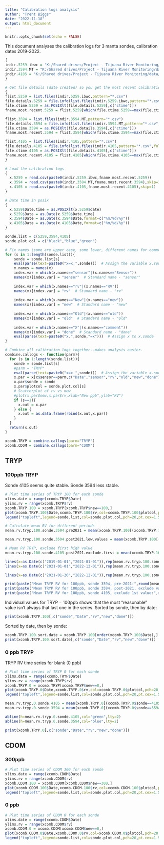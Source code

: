 ---
title: "Calibration logs analysis"
author: "Trent Biggs"
date: "2022-11-18"
output: html_document
---

```{r setup, include=FALSE}
knitr::opts_chunk$set(echo = FALSE)
```

This document analyses the calibration logs for 3 manta sondes, calibration dates 2019-2022.

```{r}

{
indir.5259.ibwc = "K:/Shared drives/Project - Tijuana River Monitoring/data/sonde_IBWC_12215259/calibration_logs/"
indir.3594.MT = "K:/Shared drives/Project - Tijuana River Monitoring/data/sonde_MT_MT02193594/calibration_logs/"
indir.4105 = "K:/Shared drives/Project - Tijuana River Monitoring/data/sonde_TJE_01204105L_/calibration_logs/"
}

# Get file details (date created) so you get the most recent calibration log
{
flist.5259 = list.files(indir.5259.ibwc,pattern="*.csv")
file.details.5259 = file.info(list.files(indir.5259.ibwc,pattern="*.csv",full.names=TRUE))
file.ctime.5259 = as.POSIXlt(file.details.5259[,c("ctime")])
fname.most.recent.5259 = flist.5259[which(file.ctime.5259==max(file.ctime.5259))]

flist.3594 = list.files(indir.3594.MT,pattern="*.csv")
file.details.3594 = file.info(list.files(indir.3594.MT,pattern="*.csv",full.names=TRUE))
file.ctime.3594 = as.POSIXlt(file.details.3594[,c("ctime")])
fname.most.recent.3594 = flist.3594[which(file.ctime.3594==max(file.ctime.3594))]

flist.4105 = list.files(indir.4105,pattern="*.csv")
file.details.4105 = file.info(list.files(indir.4105,pattern="*.csv",full.names=TRUE))
file.ctime.4105 = as.POSIXlt(file.details.4105[,c("ctime")])
fname.most.recent.4105 = flist.4105[which(file.ctime.4105==max(file.ctime.4105))]
}

# Load the calibration logs
{
  x.5259 = read.csv(paste0(indir.5259.ibwc,fname.most.recent.5259))
  x.3594 = read.csv(paste0(indir.3594.MT,fname.most.recent.3594),skip=1)
  x.4105 = read.csv(paste0(indir.4105,fname.most.recent.4105),skip=1)
}

# Date time in posix
{
  x.5259$Date.time = as.POSIXlt(x.5259$date)
  x.5259$Date = as.Date(x.5259$Date.time)
  x.3594$Date = as.Date(x.3594$Date,format=c("%m/%d/%y"))
  x.4105$Date = as.Date(x.4105$Date,format=c("%m/%d/%y"))
}
```


```{r pressure, echo=FALSE}
sonde.list = c(5259,3594,4105)
sonde.plot.col = c("black","blue","green")

# Fix names (some are upper case, some lower, different names for comments, etc)
for (s in 1:length(sonde.list)){
    sonde = sonde.list[s]
    eval(parse(text=paste0("x=x.",sonde)))  # Assign the variable x.sondenum to "x"
    x.names = names(x)
    index.var = which(x.names=="sensor"|(x.names=="Sensor"))
    names(x)[index.var] = "sensor"  # Standard name - "sensor"
    
    index.var = which(x.names=="rv"|(x.names=="RV"))
    names(x)[index.var] = "rv"  # Standard name - "rv"
    
    index.var = which(x.names=="New"|(x.names=="new"))
    names(x)[index.var] = "new"  # Standard name - "new"
    
    index.var = which(x.names=="Old"|(x.names=="old"))
    names(x)[index.var] = "old"  # Standard name - "old"
    
    index.var = which(x.names=="X"|(x.names=="comment"))
    names(x)[index.var] = "done"  # Standard name - "done"
    eval(parse(text=paste0("x.",sonde,"=x")))  # Assign x to x.sonde
}

```

```{r}
# Combine all calibration logs together--makes analysis easier.
combine.callogs <- function(parm){
  for (s in 1:length(sonde.list)){
    sonde = sonde.list[s]
    #parm = "TRYP"
    eval(parse(text=paste0("x=x.",sonde)))  # Assign the variable x.sondenum to "x"
    x.par = x[x$sensor==parm,c("Date","sensor","rv","old","new","done")]
    x.par$sonde = sonde
    x.par$plotcol = sonde.plot.col[s]
    # Scatterplot of rv vs new
    #plot(x.par$new,x.par$rv,xlab="New ppb",ylab="RV")
    if (s==1){
      x.out = x.par
    } else {
      x.out = as.data.frame(rbind(x.out,x.par))
    }
  }
  return(x.out)
}

xcomb.TRYP = combine.callogs(parm="TRYP")
xcomb.CDOM = combine.callogs(parm="CDOM")
```

## TRYP
### 100ppb TRYP
Sonde 4105 seems quite stable.
Sonde 3594 less stable.

```{r}
# Plot time series of TRYP 100 for each sonde
xlims.date = range(xcomb.TRYP$Date)
ylims.rv = range(xcomb.TRYP$rv)
xcomb.TRYP.100 = xcomb.TRYP[xcomb.TRYP$new==100,]
plot(xcomb.TRYP.100$Date,xcomb.TRYP.100$rv,col=xcomb.TRYP.100$plotcol,pch=20,ylim=ylims.rv,xlab="",cex=2,ylab="TRYP RV",main="Time series of RV value for TRYP=100ppb standard")
legend("topleft",legend=sonde.list,col=sonde.plot.col,pch=20,pt.cex=1.5)

# Calculate mean RV for different periods
mean.rv.tryp.100.sonde.3594.pre2021 = mean(xcomb.TRYP.100[(xcomb.TRYP.100$Date<=as.Date("2021-01-01"))&(xcomb.TRYP.100$sonde==3594),"rv"])

mean.rv.tryp.100.sonde.3594.post2021.low.values = mean(xcomb.TRYP.100[(xcomb.TRYP.100$Date>=as.Date("2021-01-01"))&(xcomb.TRYP.100$sonde==3594) & (xcomb.TRYP.100$rv<0.03),"rv"])

# Mean RV TRYP, exclude first high value
mean.rv.tryp.100.sonde.4105.post2021.exclude.first = mean(xcomb.TRYP.100[(xcomb.TRYP.100$Date>=as.Date("2021-01-15"))&(xcomb.TRYP.100$sonde==4105) & (xcomb.TRYP.100$rv<0.03),"rv"])

lines(x=as.Date(c("2019-01-01","2021-01-01")),rep(mean.rv.tryp.100.sonde.3594.pre2021,2),col="blue",lty=2)
lines(x=as.Date(c("2021-01-01","2022-12-01")),rep(mean.rv.tryp.100.sonde.3594.post2021.low.values,2),col="blue",lty=2)

lines(x=as.Date(c("2021-01-20","2022-12-01")),rep(mean.rv.tryp.100.sonde.4105.post2021.exclude.first ,2),col="green",lty=2)

print(paste("Mean TRYP RV for 100ppb, sonde 3594, pre-2021:",round(mean.rv.tryp.100.sonde.3594.pre2021,3)))
print(paste("Mean TRYP RV for 100ppb, sonde 3594, post-2021, exclude values > 0.03 RV:",round(mean.rv.tryp.100.sonde.3594.post2021.low.values,3))) 
print(paste("Mean TRYP RV for 100ppb, sonde 4105, exclude 1st value:",round(mean.rv.tryp.100.sonde.4105.post2021.exclude.first,3)))

```

Individual values for TRYP = 100ppb shows that the most "reasonable" value isn't always that last one in the series.  Sorted by sonde, then by date:
```{r}
print(xcomb.TRYP.100[,c("sonde","Date","rv","new","done")])
```

Sorted by date, then by sonde:
```{r}
xcomb.TRYP.100.sort.date = xcomb.TRYP.100[order(xcomb.TRYP.100$Date),]
print(xcomb.TRYP.100.sort.date[,c("sonde","Date","rv","new","done")])
```


### 0 ppb TRYP
TRYP RV time series for blank (0 ppb)
```{r}
# Plot time series of TRYP 0 for each sonde
xlims.date = range(xcomb.TRYP$Date)
ylims.rv = range(xcomb.TRYP$rv)
xcomb.TRYP.0 = xcomb.TRYP[xcomb.TRYP$new==0,]
plot(xcomb.TRYP.0$Date,xcomb.TRYP.0$rv,col=xcomb.TRYP.0$plotcol,pch=20,ylim=ylims.rv,xlab="",cex=2,ylab="TRYP RV",main="Time series of RV value for TRYP=0ppb standard")
legend("topleft",legend=sonde.list,col=sonde.plot.col,pch=20,pt.cex=1.5)

mean.rv.tryp.0.sonde.4105 = mean(xcomb.TRYP.0[(xcomb.TRYP.0$sonde==4105),"rv"])
mean.rv.tryp.0.sonde.3594 = mean(xcomb.TRYP.0[(xcomb.TRYP.0$sonde==3594) & (xcomb.TRYP.0$rv<0.01),"rv"])

abline(h=mean.rv.tryp.0.sonde.4105,col="green",lty=2)
abline(h=mean.rv.tryp.0.sonde.3594,col="blue",lty=2)

print(xcomb.TRYP.0[,c("sonde","Date","rv","new","done")])

```

## CDOM
### 300ppb
```{r}
# Plot time series of CDOM 300 for each sonde
xlims.date = range(xcomb.CDOM$Date)
ylims.rv = range(xcomb.CDOM$rv)
xcomb.CDOM.100 = xcomb.CDOM[xcomb.CDOM$new==300,]
plot(xcomb.CDOM.100$Date,xcomb.CDOM.100$rv,col=xcomb.CDOM.100$plotcol,pch=20,ylim=ylims.rv,xlab="",cex=2,ylab="CDOM RV",main="Time series of RV value for CDOM=300ppb standard")
legend("topleft",legend=sonde.list,col=sonde.plot.col,pch=20,pt.cex=1.5)


```

### 0 ppb
```{r}
# Plot time series of CDOM 0 for each sonde
xlims.date = range(xcomb.CDOM$Date)
ylims.rv = range(xcomb.CDOM$rv)
xcomb.CDOM.0 = xcomb.CDOM[xcomb.CDOM$new==0,]
plot(xcomb.CDOM.0$Date,xcomb.CDOM.0$rv,col=xcomb.CDOM.0$plotcol,pch=20,ylim=ylims.rv,xlab="",cex=2,ylab="CDOM RV",main="Time series of RV value for CDOM=0ppb standard")
legend("topleft",legend=sonde.list,col=sonde.plot.col,pch=20,pt.cex=1.5)
```

